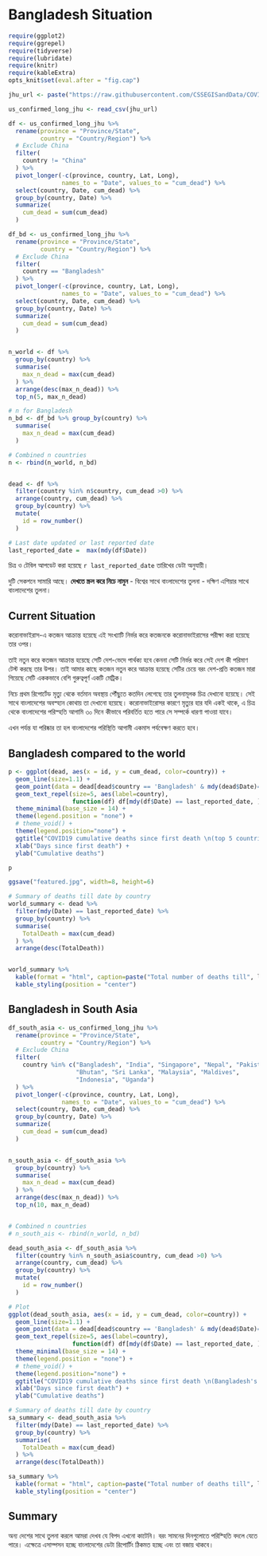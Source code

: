 
# Bangladesh Situation

```r
require(ggplot2)
require(ggrepel)
require(tidyverse)
require(lubridate)
require(knitr)
require(kableExtra)
opts_knit$set(eval.after = "fig.cap")
```

```r
jhu_url <- paste("https://raw.githubusercontent.com/CSSEGISandData/COVID-19/master/csse_covid_19_data/csse_covid_19_time_series/time_series_covid19_deaths_global.csv", sep = "")

us_confirmed_long_jhu <- read_csv(jhu_url)

```

```r
df <- us_confirmed_long_jhu %>%
  rename(province = "Province/State", 
         country = "Country/Region") %>% 
  # Exclude China
  filter(
    country != "China"
  ) %>%
  pivot_longer(-c(province, country, Lat, Long), 
               names_to = "Date", values_to = "cum_dead") %>%
  select(country, Date, cum_dead) %>%
  group_by(country, Date) %>%
  summarize(
    cum_dead = sum(cum_dead)
  )

df_bd <- us_confirmed_long_jhu %>%
  rename(province = "Province/State", 
         country = "Country/Region") %>% 
  # Exclude China
  filter(
    country == "Bangladesh"
  ) %>%
  pivot_longer(-c(province, country, Lat, Long), 
               names_to = "Date", values_to = "cum_dead") %>%
  select(country, Date, cum_dead) %>%
  group_by(country, Date) %>%
  summarize(
    cum_dead = sum(cum_dead)
  )


n_world <- df %>%
  group_by(country) %>%
  summarise(
    max_n_dead = max(cum_dead)
  ) %>%
  arrange(desc(max_n_dead)) %>%
  top_n(5, max_n_dead)

# n for Bangladesh
n_bd <- df_bd %>% group_by(country) %>%
  summarise(
    max_n_dead = max(cum_dead)
  )

# Combined n countries
n <- rbind(n_world, n_bd)


dead <- df %>%
  filter(country %in% n$country, cum_dead >0) %>%
  arrange(country, cum_dead) %>%
  group_by(country) %>%
  mutate(
    id = row_number()
  )

# Last date updated or last reported date
last_reported_date =  max(mdy(df$Date))
```

চিত্র ও টেবিল আপডেট করা হয়েছে `r last_reported_date` তারিখের ডেটা অনুযায়ী। 

দুটি সেকশনে সামারি আছে। __দেখতে স্ক্রল করে নিচে নামুন__
- বিশ্বের সাথে বাংলাদেশের তুলনা
- দক্ষিণ এশিয়ার সাথে বাংলাদেশের তুলনা। 

## Current Situation

করোনাভাইরাস-এ কতজন আক্রান্ত হয়েছে এই সংখ্যাটি নির্ভর করে কতজনকে করোনাভাইরাসের পরীক্ষা করা হয়েছে তার ওপর।

তাই নতুন করে কতজন আক্রান্ত হয়েছে সেটি দেশ-ভেদে পার্থক্য হবে কেননা সেটি নির্ভর করে সেই দেশ কী পরিমাণ টেস্ট করছে তার উপর। তাই আমার কাছে কতজন নতুন করে আক্রান্ত হয়েছে সেটির চেয়ে বরং দেশ-প্রতি কতজন মারা গিয়েছে সেটি এককভাবে বেশি গুরুত্বপূর্ণ একটি মেট্রিক।

নিচে প্রথম রিপোর্টেড মৃত্যু থেকে বর্তমান অবস্থায় পৌঁছুতে কতদিন লেগেছে তার তুলনামূলক চিত্র দেখানো হয়েছে। সেই সাথে বাংলাদেশের অবস্হান কোথায় তা দেখানো হয়েছে। করোনাভাইরােসর কারণে মৃত্যুর হার যদি একই থাকে, এ চিত্র থেকে বাংলাদেশের পরিস্হতি আগামি ৩০ দিনে কীভাবে পরিবর্তিত হতে পারে সে সম্পর্কে ধারণা পাওয়া যাবে।

এখন পর্যন্ত যা পরিষ্কার তা হল বাংলাদেশের পরিস্থিতি আগামী একমাস পর্যবেক্ষণ করতে হবে।

## Bangladesh compared to the world 

```r

p <- ggplot(dead, aes(x = id, y = cum_dead, color=country)) +
  geom_line(size=1.1) +
  geom_point(data = dead[dead$country == 'Bangladesh' & mdy(dead$Date)==last_reported_date, ], aes(x=id, y=cum_dead), color='red', size=5) +
  geom_text_repel(size=5, aes(label=country),
                  function(df) df[mdy(df$Date) == last_reported_date, ])+
  theme_minimal(base_size = 14) +
  theme(legend.position = "none") +
  # theme_void() + 
  theme(legend.position="none") +
  ggtitle("COVID19 cumulative deaths since first death \n(top 5 countries excluding China)", as.Date(last_reported_date) ) +
  xlab("Days since first death") +
  ylab("Cumulative deaths")

p

ggsave("featured.jpg", width=8, height=6)
```

```r

# Summary of deaths till date by country
world_summary <- dead %>%
  filter(mdy(Date) == last_reported_date) %>%
  group_by(country) %>%
  summarise(
    TotalDeath = max(cum_dead)
  ) %>%
  arrange(desc(TotalDeath))


world_summary %>%
  kable(format = "html", caption=paste("Total number of deaths till", last_reported_date)) %>%
  kable_styling(position = "center")
```



## Bangladesh in South Asia

```r

df_south_asia <- us_confirmed_long_jhu %>%
  rename(province = "Province/State", 
         country = "Country/Region") %>% 
  # Exclude China
  filter(
    country %in% c("Bangladesh", "India", "Singapore", "Nepal", "Pakistan",
                   "Bhutan", "Sri Lanka", "Malaysia", "Maldives", 
                   "Indonesia", "Uganda")
  ) %>%
  pivot_longer(-c(province, country, Lat, Long), 
               names_to = "Date", values_to = "cum_dead") %>%
  select(country, Date, cum_dead) %>%
  group_by(country, Date) %>%
  summarize(
    cum_dead = sum(cum_dead)
  )


n_south_asia <- df_south_asia %>%
  group_by(country) %>%
  summarise(
    max_n_dead = max(cum_dead)
  ) %>%
  arrange(desc(max_n_dead)) %>%
  top_n(10, max_n_dead)


# Combined n countries
# n_south_ais <- rbind(n_world, n_bd)

dead_south_asia <- df_south_asia %>%
  filter(country %in% n_south_asia$country, cum_dead >0) %>%
  arrange(country, cum_dead) %>%
  group_by(country) %>%
  mutate(
    id = row_number()
  )

```

```r

# Plot
ggplot(dead_south_asia, aes(x = id, y = cum_dead, color=country)) +
  geom_line(size=1.1) +
  geom_point(data = dead[dead$country == 'Bangladesh' & mdy(dead$Date)==last_reported_date, ], aes(x=id, y=cum_dead), color='red', size=5) +
  geom_text_repel(size=5, aes(label=country),
                  function(df) df[mdy(df$Date) == last_reported_date, ])+
  theme_minimal(base_size = 14) +
  theme(legend.position = "none") +
  # theme_void() + 
  theme(legend.position="none") +
  ggtitle("COVID19 cumulative deaths since first death \n(Bangladesh's peers)", as.Date(last_reported_date) ) +
  xlab("Days since first death") +
  ylab("Cumulative deaths")
```


```r

# Summary of deaths till date by country
sa_summary <- dead_south_asia %>%
  filter(mdy(Date) == last_reported_date) %>%
  group_by(country) %>%
  summarise(
    TotalDeath = max(cum_dead)
  ) %>%
  arrange(desc(TotalDeath))

sa_summary %>%
  kable(format = "html", caption=paste("Total number of deaths till", last_reported_date)) %>%
  kable_styling(position = "center")

```


## Summary

অন্য দেশের সাথে তুলনা করলে আমরা দেখব যে বিপদ এখনো কাটেনি। বরং সামনের দিনগুলোতে পরিস্হিতি বদলে যেতে পারে। এক্ষেত্রে এসাম্পসন হচ্ছে বাংলাদেশের ডেটা রিপোর্টিং ঠিকমত হচ্ছে এবং তা বজায় থাকবে। 
